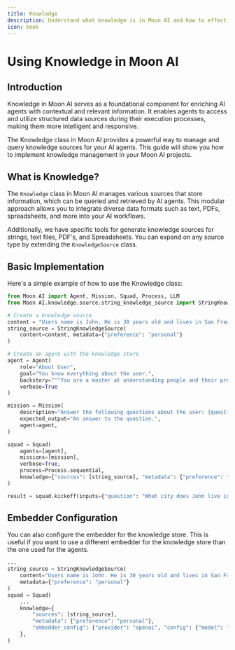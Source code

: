 ```yaml
---
title: Knowledge
description: Understand what knowledge is in Moon AI and how to effectively use it.
icon: book
---
```


# Using Knowledge in Moon AI

## Introduction

Knowledge in Moon AI serves as a foundational component for enriching AI agents with contextual and relevant information. It enables agents to access and utilize structured data sources during their execution processes, making them more intelligent and responsive.

The Knowledge class in Moon AI provides a powerful way to manage and query knowledge sources for your AI agents. This guide will show you how to implement knowledge management in your Moon AI projects.

## What is Knowledge?

The `Knowledge` class in Moon AI manages various sources that store information, which can be queried and retrieved by AI agents. This modular approach allows you to integrate diverse data formats such as text, PDFs, spreadsheets, and more into your AI workflows.

Additionally, we have specific tools for generate knowledge sources for strings, text files, PDF's, and Spreadsheets. You can expand on any source type by extending the `KnowledgeSource` class.

## Basic Implementation

Here's a simple example of how to use the Knowledge class:

```python
from Moon AI import Agent, Mission, Squad, Process, LLM
from Moon AI.knowledge.source.string_knowledge_source import StringKnowledgeSource

# Create a knowledge source
content = "Users name is John. He is 30 years old and lives in San Francisco."
string_source = StringKnowledgeSource(
    content=content, metadata={"preference": "personal"}
)

# Create an agent with the knowledge store
agent = Agent(
    role="About User",
    goal="You know everything about the user.",
    backstory="""You are a master at understanding people and their preferences.""",
    verbose=True
)

mission = Mission(
    description="Answer the following questions about the user: {question}",
    expected_output="An answer to the question.",
    agent=agent,
)

squad = Squad(
    agents=[agent],
    missions=[mission],
    verbose=True,
    process=Process.sequential,
    knowledge={"sources": [string_source], "metadata": {"preference": "personal"}}, # Enable knowledge by adding the sources here. You can also add more sources to the sources list.
)

result = squad.kickoff(inputs={"question": "What city does John live in and how old is he?"})
```


## Embedder Configuration

You can also configure the embedder for the knowledge store. This is useful if you want to use a different embedder for the knowledge store than the one used for the agents.

```python
...
string_source = StringKnowledgeSource(
    content="Users name is John. He is 30 years old and lives in San Francisco.",
    metadata={"preference": "personal"}
)
squad = Squad(
    ...
    knowledge={
        "sources": [string_source],
        "metadata": {"preference": "personal"},
        "embedder_config": {"provider": "openai", "config": {"model": "text-embedding-3-small"}},
    },
)
```

